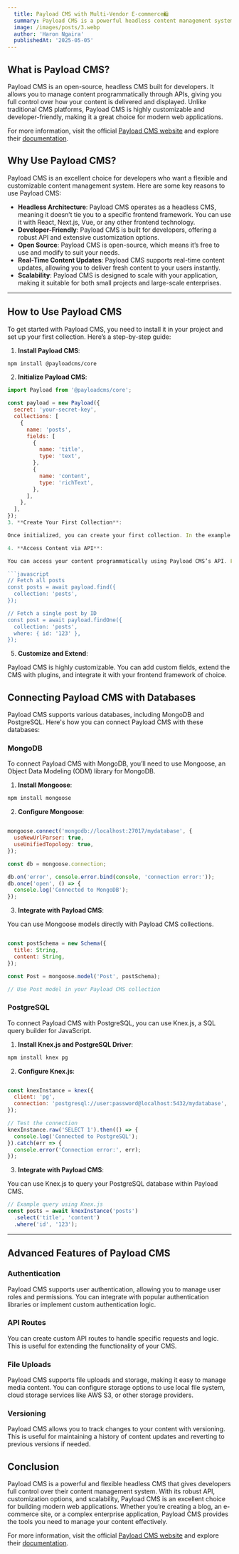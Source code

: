 ```yaml
---
  title: Payload CMS with Multi-Vendor E-commerce🛍️
  summary: Payload CMS is a powerful headless content management system (CMS) designed for developers, offering flexibility and customization for managing content programmatically through APIs. This post will introduce you to the basics of Payload CMS, including how to integrate it with databases like MongoDB and PostgreSQL, and explore some of its advanced features.
  image: /images/posts/3.webp
  author: 'Haron Ngaira'
  publishedAt: '2025-05-05'
---
```


## What is Payload CMS?

Payload CMS is an open-source, headless CMS built for developers. It allows you to manage content programmatically through APIs, giving you full control over how your content is delivered and displayed. Unlike traditional CMS platforms, Payload CMS is highly customizable and developer-friendly, making it a great choice for modern web applications.

For more information, visit the official [Payload CMS website](https://payloadcms.com/) and explore their [documentation](https://payloadcms.com/docs).

## Why Use Payload CMS?

Payload CMS is an excellent choice for developers who want a flexible and customizable content management system. Here are some key reasons to use Payload CMS:

- **Headless Architecture**: Payload CMS operates as a headless CMS, meaning it doesn’t tie you to a specific frontend framework. You can use it with React, Next.js, Vue, or any other frontend technology.
- **Developer-Friendly**: Payload CMS is built for developers, offering a robust API and extensive customization options.
- **Open Source**: Payload CMS is open-source, which means it’s free to use and modify to suit your needs.
- **Real-Time Content Updates**: Payload CMS supports real-time content updates, allowing you to deliver fresh content to your users instantly.
- **Scalability**: Payload CMS is designed to scale with your application, making it suitable for both small projects and large-scale enterprises.

---

## How to Use Payload CMS

To get started with Payload CMS, you need to install it in your project and set up your first collection. Here’s a step-by-step guide:

1. **Install Payload CMS**:

```bash
npm install @payloadcms/core
```

2. **Initialize Payload CMS**:

```javascript
import Payload from '@payloadcms/core';

const payload = new Payload({
  secret: 'your-secret-key',
  collections: [
    {
      name: 'posts',
      fields: [
        {
          name: 'title',
          type: 'text',
        },
        {
          name: 'content',
          type: 'richText',
        },
      ],
    },
  ],
});
3. **Create Your First Collection**:

Once initialized, you can create your first collection. In the example above, we created a `posts` collection with `title` and `content` fields.

4. **Access Content via API**:

You can access your content programmatically using Payload CMS’s API. For example:

```javascript
// Fetch all posts
const posts = await payload.find({
  collection: 'posts',
});

// Fetch a single post by ID
const post = await payload.findOne({
  collection: 'posts',
  where: { id: '123' },
});
```

5. **Customize and Extend**:

Payload CMS is highly customizable. You can add custom fields, extend the CMS with plugins, and integrate it with your frontend framework of choice.

## Connecting Payload CMS with Databases

Payload CMS supports various databases, including MongoDB and PostgreSQL. Here's how you can connect Payload CMS with these databases:

### MongoDB

To connect Payload CMS with MongoDB, you’ll need to use Mongoose, an Object Data Modeling (ODM) library for MongoDB.

1. **Install Mongoose**:

```bash
npm install mongoose
```

2. **Configure Mongoose**:

```javascript

mongoose.connect('mongodb://localhost:27017/mydatabase', {
  useNewUrlParser: true,
  useUnifiedTopology: true,
});

const db = mongoose.connection;

db.on('error', console.error.bind(console, 'connection error:'));
db.once('open', () => {
  console.log('Connected to MongoDB');
});
```

3. **Integrate with Payload CMS**:

You can use Mongoose models directly with Payload CMS collections.

```javascript

const postSchema = new Schema({
  title: String,
  content: String,
});

const Post = mongoose.model('Post', postSchema);

// Use Post model in your Payload CMS collection
```

### PostgreSQL

To connect Payload CMS with PostgreSQL, you can use Knex.js, a SQL query builder for JavaScript.

1. **Install Knex.js and PostgreSQL Driver**:

```bash
npm install knex pg
```

2. **Configure Knex.js**:

```javascript

const knexInstance = knex({
  client: 'pg',
  connection: 'postgresql://user:password@localhost:5432/mydatabase',
});

// Test the connection
knexInstance.raw('SELECT 1').then(() => {
  console.log('Connected to PostgreSQL');
}).catch(err => {
  console.error('Connection error:', err);
});
```

3. **Integrate with Payload CMS**:

You can use Knex.js to query your PostgreSQL database within Payload CMS.

```javascript
// Example query using Knex.js
const posts = await knexInstance('posts')
  .select('title', 'content')
  .where('id', '123');
```

---

## Advanced Features of Payload CMS

### Authentication

Payload CMS supports user authentication, allowing you to manage user roles and permissions. You can integrate with popular authentication libraries or implement custom authentication logic.

### API Routes

You can create custom API routes to handle specific requests and logic. This is useful for extending the functionality of your CMS.

### File Uploads

Payload CMS supports file uploads and storage, making it easy to manage media content. You can configure storage options to use local file system, cloud storage services like AWS S3, or other storage providers.

### Versioning

Payload CMS allows you to track changes to your content with versioning. This is useful for maintaining a history of content updates and reverting to previous versions if needed.


## Conclusion

Payload CMS is a powerful and flexible headless CMS that gives developers full control over their content management system. With its robust API, customization options, and scalability, Payload CMS is an excellent choice for building modern web applications. Whether you’re creating a blog, an e-commerce site, or a complex enterprise application, Payload CMS provides the tools you need to manage your content effectively.

For more information, visit the official [Payload CMS website](https://payloadcms.com/) and explore their [documentation](https://payloadcms.com/docs).